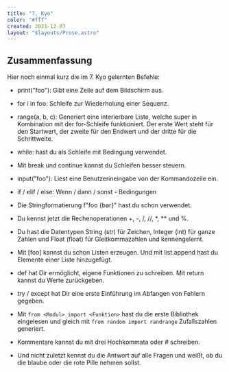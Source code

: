 ```yaml
---
title: "7. Kyo"
color: "#fff"
created: 2021-12-07
layout: "$layouts/Prose.astro"
---
```




<script lang="ts">import Figure from '$lib/components/Figure.svelte';</script>

## Zusammenfassung

Hier noch einmal kurz die im 7. Kyo gelernten Befehle:

- print("foo"): Gibt eine Zeile auf dem Bildschirm aus.

- for i in foo: Schleife zur Wiederholung einer Sequenz.

- range(a, b, c): Generiert eine interierbare Liste, welche super in Kombination mit der for-Schleife funktioniert.
  Der erste Wert steht für den Startwert, der zweite für den Endwert und der dritte für die Schrittweite.

- while: hast du als Schleife mit Bedingung verwendet.

- Mit break und continue kannst du Schleifen besser steuern.

- input("foo"): Liest eine Benutzerineingabe von der Kommandozeile ein.

- if / elif / else: Wenn / dann / sonst - Bedingungen

- Die Stringformatierung f"foo {bar}" hast du schon verwendet.

- Du kennst jetzt die Rechenoperationen +, -, /, //, \*, \*\* und %.

- Du hast die Datentypen String (str) für Zeichen, Integer (int) für ganze Zahlen und Float (float) für
  Gleitkommazahlen und kennengelernt.

- Mit [foo] kannst du schon Listen erzeugen. Und mit list.append hast du Elemente einer Liste hinzugefügt.

- def hat Dir ermöglicht, eigene Funktionen zu schreiben. Mit return kannst du Werte zurückgeben.

- try / except hat Dir eine erste Einführung im Abfangen von Fehlern gegeben.

- Mit `from <Modul> import <Funktion>` hast du die erste Bibliothek eingelesen und gleich mit
  `from random import randrange` Zufallszahlen generiert.

- Kommentare kannst du mit drei Hochkommata oder \# schreiben.

- Und nicht zuletzt kennst du die Antwort auf alle Fragen und weißt, ob du die blaube oder die rote Pille nehmen
  sollst.
